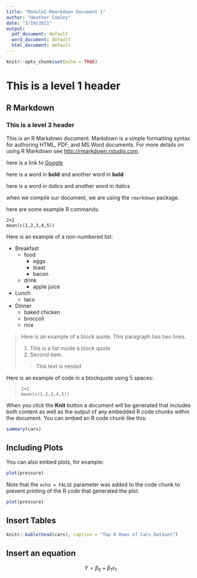 ```yaml
---
title: "Module2-Rmarkdown Document 1"
author: "Heather Copley"
date: "2/19/2021"
output:
  pdf_document: default
  word_document: default
  html_document: default
---
```


```r
knitr::opts_chunk$set(echo = TRUE)
```

# This is a level 1 header

## R Markdown

### This is a level 3 header

This is an R Markdown document. Markdown is a simple formatting syntax for authoring HTML, PDF, and MS Word documents. For more details on using R Markdown see <http://rmarkdown.rstudio.com>.

here is a link to [Google](http://google.com)

here is a word in **bold** and another word in __bold__

here is a word in *italics* and another word in _italics_

when we compile our document, we are using the `rmarkdown` package.

here are some example R commands: 

```
2+2
mean(c(1,2,3,4,5))
```

Here is an example of a non-numbered list: 

* Breakfast
    - food
        + eggs
        + toast
        + bacon
    - drink
        + apple juice
* Lunch
    - taco
* Dinner
    - baked chicken
    - broccoli
    - rice
    
> Here is an example of a block quote. This 
> paragraph has two lines.
>
> 1. This is a list inside a block quote
> 2. Second item. 
>
> > This text is nested

Here is an example of code in a blockquote using 5 spaces:

>     2+2
>     mean(c(1,2,3,4,5))

When you click the **Knit** button a document will be generated that includes both content as well as the output of any embedded R code chunks within the document. You can embed an R code chunk like this:

```r
summary(cars)
```

## Including Plots

You can also embed plots, for example:

```r
plot(pressure)
```

Note that the `echo = FALSE` parameter was added to the code chunk to prevent printing of the R code that generated the plot.

```r
plot(pressure)
```

## Insert Tables 

```r
knitr::kable(head(cars), caption = "Top 6 Rows of Cars Dataset")
```

## Insert an equation

$$ Y =   \beta_0 + \beta_1x_1 $$

